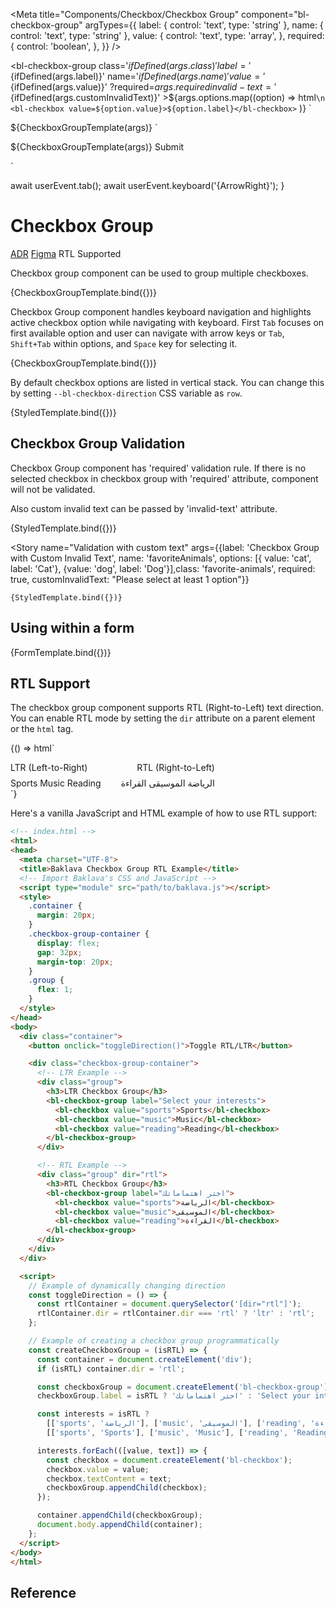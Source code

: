 
<Meta
  title="Components/Checkbox/Checkbox Group"
  component="bl-checkbox-group"
  argTypes={{
    label: {
      control: 'text',
      type: 'string'
    },
    name: {
      control: 'text',
      type: 'string'
    },
    value: {
      control: 'text',
      type: 'array',
    },
    required: {
      control: 'boolean',
    },
  }}
/>

<bl-checkbox-group
    class='${ifDefined(args.class)}'
    label='${ifDefined(args.label)}'
    name='${ifDefined(args.name)}'
    value='${ifDefined(args.value)}'
    ?required=${args.required}
    invalid-text='${ifDefined(args.customInvalidText)}'
    >${args.options.map((option) =>
      html`\n  <bl-checkbox value=${option.value}>${option.label}</bl-checkbox>`
    )}
</bl-checkbox-group>`

<style>
  .${args.class} {
    --bl-checkbox-direction: row;
  }
</style>
${CheckboxGroupTemplate(args)}
`

${CheckboxGroupTemplate(args)}
<bl-button type="submit">Submit</bl-button>
</form>
`

  await userEvent.tab();
  await userEvent.keyboard('{ArrowRight}');
}

# Checkbox Group

<bl-badge icon="document">[ADR](https://github.com/Trendyol/baklava/issues/136)</bl-badge>
<bl-badge icon="puzzle">[Figma](https://www.figma.com/file/RrcLH0mWpIUy4vwuTlDeKN/Baklava-Design-Guide?node-id=118%3A4068)</bl-badge>
<bl-badge icon="check_fill">RTL Supported</bl-badge>

Checkbox group component can be used to group multiple checkboxes.

<Canvas>
  <Story name="Basic Usage" args={{ label: 'Favorite animals', name: 'favoriteAnimals', value:'["dog","bird"]', options: [{ value: 'cat', label: 'Cat'}, {value: 'dog', label: 'Dog'},{value: 'bird', label: 'Bird'}] }}>
    {CheckboxGroupTemplate.bind({})}
  </Story>
</Canvas>

Checkbox Group component handles keyboard navigation and highlights active checkbox option while navigating with keyboard. First `Tab` focuses on first available option and user can navigate with arrow keys or `Tab`, `Shift+Tab` within options, and `Space` key for selecting it.

<Canvas>
  <Story name="Focused option" decorators={[ extraPadding ]} args={{ label: 'Favorite animals', name: 'favoriteAnimals',  options: [{ value: 'cat', label: 'Cat'}, {value: 'dog', label: 'Dog'}] }} play={focusSecondOption}>
    {CheckboxGroupTemplate.bind({})}
  </Story>
</Canvas>

By default checkbox options are listed in vertical stack. You can change this by setting `--bl-checkbox-direction` CSS variable as `row`.

<Canvas>
  <Story name="Horizontal Stack" args={{ label: 'Favorite animals', name: 'favoriteAnimals',  options: [{ value: 'cat', label: 'Cat'}, {value: 'dog', label: 'Dog'}],class: 'favorite-animals' }}>
    {StyledTemplate.bind({})}
  </Story>
</Canvas>

## Checkbox Group Validation

Checkbox Group component has 'required' validation rule. If there is no selected checkbox in checkbox group with 'required' attribute, component will not be validated.

Also custom invalid text can be passed by 'invalid-text' attribute.

<Canvas isColumn>
  <Story name="Validation"
         args={{label: 'Checkbox Group', name: 'favoriteAnimals',  options: [{ value: 'cat', label: 'Cat'}, {value: 'dog', label: 'Dog'}],class: 'favorite-animals', required: true}}
  >
    {StyledTemplate.bind({})}
  </Story>

  <Story name="Validation with custom text"
         args={{label: 'Checkbox Group with Custom Invalid Text', name: 'favoriteAnimals',  options: [{ value: 'cat', label: 'Cat'}, {value: 'dog', label: 'Dog'}],class: 'favorite-animals', required: true, customInvalidText: "Please select at least 1 option"}}
  >
    {StyledTemplate.bind({})}
  </Story>
</Canvas>

## Using within a form

<Canvas>
  <Story name="Form Usage"
         args={{label: 'Favorite Animals', name: 'favoriteAnimals',  options: [{ value: 'cat', label: 'Cat'}, {value: 'dog', label: 'Dog'}],class: 'favorite-animals', required: true}}
  >
    {FormTemplate.bind({})}
  </Story>
</Canvas>

## RTL Support

The checkbox group component supports RTL (Right-to-Left) text direction. You can enable RTL mode by setting the `dir` attribute on a parent element or the `html` tag.

<Canvas>
  <Story name="RTL Support">
    {() => html`
      <div style="display: flex; gap: 32px;">
        <div>
          <p style="margin-bottom: 8px;">LTR (Left-to-Right)</p>
          <bl-checkbox-group label="Select your interests">
            <bl-checkbox value="sports">Sports</bl-checkbox>
            <bl-checkbox value="music">Music</bl-checkbox>
            <bl-checkbox value="reading">Reading</bl-checkbox>
          </bl-checkbox-group>
        </div>
        <div dir="rtl">
          <p style="margin-bottom: 8px;">RTL (Right-to-Left)</p>
          <bl-checkbox-group label="اختر اهتماماتك">
            <bl-checkbox value="sports">الرياضة</bl-checkbox>
            <bl-checkbox value="music">الموسيقى</bl-checkbox>
            <bl-checkbox value="reading">القراءة</bl-checkbox>
          </bl-checkbox-group>
        </div>
      </div>
    `}
  </Story>
</Canvas>

Here's a vanilla JavaScript and HTML example of how to use RTL support:

```html
<!-- index.html -->
<html>
<head>
  <meta charset="UTF-8">
  <title>Baklava Checkbox Group RTL Example</title>
  <!-- Import Baklava's CSS and JavaScript -->
  <script type="module" src="path/to/baklava.js"></script>
  <style>
    .container {
      margin: 20px;
    }
    .checkbox-group-container {
      display: flex;
      gap: 32px;
      margin-top: 20px;
    }
    .group {
      flex: 1;
    }
  </style>
</head>
<body>
  <div class="container">
    <button onclick="toggleDirection()">Toggle RTL/LTR</button>

    <div class="checkbox-group-container">
      <!-- LTR Example -->
      <div class="group">
        <h3>LTR Checkbox Group</h3>
        <bl-checkbox-group label="Select your interests">
          <bl-checkbox value="sports">Sports</bl-checkbox>
          <bl-checkbox value="music">Music</bl-checkbox>
          <bl-checkbox value="reading">Reading</bl-checkbox>
        </bl-checkbox-group>
      </div>

      <!-- RTL Example -->
      <div class="group" dir="rtl">
        <h3>RTL Checkbox Group</h3>
        <bl-checkbox-group label="اختر اهتماماتك">
          <bl-checkbox value="sports">الرياضة</bl-checkbox>
          <bl-checkbox value="music">الموسيقى</bl-checkbox>
          <bl-checkbox value="reading">القراءة</bl-checkbox>
        </bl-checkbox-group>
      </div>
    </div>
  </div>

  <script>
    // Example of dynamically changing direction
    const toggleDirection = () => {
      const rtlContainer = document.querySelector('[dir="rtl"]');
      rtlContainer.dir = rtlContainer.dir === 'rtl' ? 'ltr' : 'rtl';
    };

    // Example of creating a checkbox group programmatically
    const createCheckboxGroup = (isRTL) => {
      const container = document.createElement('div');
      if (isRTL) container.dir = 'rtl';

      const checkboxGroup = document.createElement('bl-checkbox-group');
      checkboxGroup.label = isRTL ? 'اختر اهتماماتك' : 'Select your interests';

      const interests = isRTL ?
        [['sports', 'الرياضة'], ['music', 'الموسيقى'], ['reading', 'القراءة']] :
        [['sports', 'Sports'], ['music', 'Music'], ['reading', 'Reading']];

      interests.forEach(([value, text]) => {
        const checkbox = document.createElement('bl-checkbox');
        checkbox.value = value;
        checkbox.textContent = text;
        checkboxGroup.appendChild(checkbox);
      });

      container.appendChild(checkboxGroup);
      document.body.appendChild(container);
    };
  </script>
</body>
</html>
```

## Reference

<ArgsTable of="bl-checkbox-group" />
